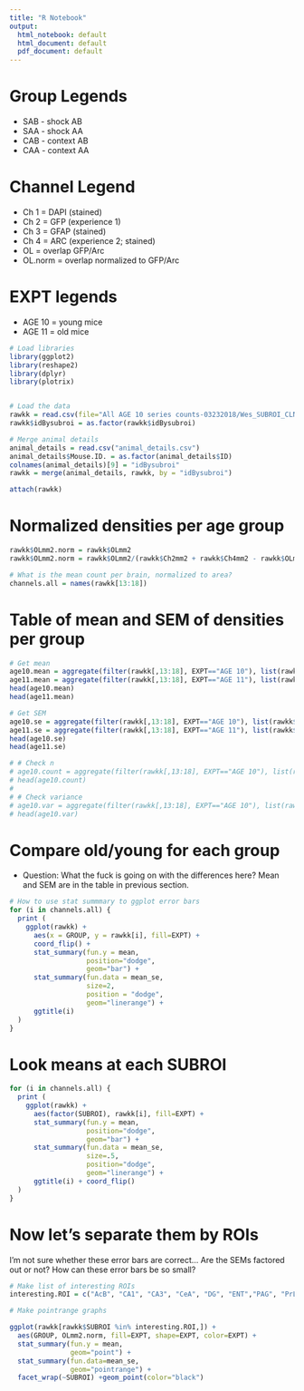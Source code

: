 ```yaml
---
title: "R Notebook"
output:
  html_notebook: default
  html_document: default
  pdf_document: default
---
```


# Group Legends
- SAB - shock AB
- SAA - shock AA
- CAB - context AB
- CAA - context AA

# Channel Legend
- Ch 1 = DAPI (stained)
- Ch 2 = GFP (experience 1)
- Ch 3 = GFAP (stained)
- Ch 4 = ARC (experience 2; stained)
- OL = overlap GFP/Arc
- OL.norm = overlap normalized to GFP/Arc

# EXPT legends
- AGE 10 = young mice
- AGE 11 = old mice

```r
# Load libraries
library(ggplot2)
library(reshape2)
library(dplyr)
library(plotrix)


# Load the data
rawkk = read.csv(file="All AGE 10 series counts-03232018/Wes_SUBROI_CLN_STACKED.csv", header=TRUE, sep=",")
rawkk$idBysubroi = as.factor(rawkk$idBysubroi)

# Merge animal details
animal_details = read.csv("animal_details.csv")
animal_details$Mouse.ID. = as.factor(animal_details$ID)
colnames(animal_details)[9] = "idBysubroi"
rawkk = merge(animal_details, rawkk, by = "idBysubroi")

attach(rawkk)


```


# Normalized densities per age group
```r

rawkk$OLmm2.norm = rawkk$OLmm2
rawkk$OLmm2.norm = rawkk$OLmm2/(rawkk$Ch2mm2 + rawkk$Ch4mm2 - rawkk$OLmm2)

# What is the mean count per brain, normalized to area?
channels.all = names(rawkk[13:18])


```

# Table of mean and SEM of densities per group
```r
# Get mean
age10.mean = aggregate(filter(rawkk[,13:18], EXPT=="AGE 10"), list(rawkk$GROUP[rawkk$EXPT=="AGE 10"]), mean)
age11.mean = aggregate(filter(rawkk[,13:18], EXPT=="AGE 11"), list(rawkk$GROUP[rawkk$EXPT=="AGE 11"]), mean)
head(age10.mean)
head(age11.mean)

# Get SEM
age10.se = aggregate(filter(rawkk[,13:18], EXPT=="AGE 10"), list(rawkk$GROUP[rawkk$EXPT=="AGE 10"]), std.error)
age11.se = aggregate(filter(rawkk[,13:18], EXPT=="AGE 11"), list(rawkk$GROUP[rawkk$EXPT=="AGE 11"]), std.error)
head(age10.se)
head(age11.se)

# # Check n
# age10.count = aggregate(filter(rawkk[,13:18], EXPT=="AGE 10"), list(rawkk$GROUP[rawkk$EXPT=="AGE 10"]), count)
# head(age10.count)
# 
# # Check variance
# age10.var = aggregate(filter(rawkk[,13:18], EXPT=="AGE 10"), list(rawkk$GROUP[rawkk$EXPT=="AGE 10"]), var)
# head(age10.var)


```



# Compare old/young for each group
- Question: What the fuck is going on with the differences here? Mean and SEM are in the table in previous section. 
```r
# How to use stat summmary to ggplot error bars
for (i in channels.all) {
  print (
    ggplot(rawkk) + 
      aes(x = GROUP, y = rawkk[i], fill=EXPT) +
      coord_flip() + 
      stat_summary(fun.y = mean, 
                   position="dodge",
                   geom="bar") +
      stat_summary(fun.data = mean_se, 
                   size=2,
                   position = "dodge",
                   geom="linerange") +
      ggtitle(i)
  )
}
```



# Look means at each SUBROI
```r
for (i in channels.all) {
  print (
    ggplot(rawkk) +
      aes(factor(SUBROI), rawkk[i], fill=EXPT) + 
      stat_summary(fun.y = mean, 
                   position="dodge",
                   geom="bar") +
      stat_summary(fun.data = mean_se, 
                   size=.5,
                   position="dodge",
                   geom="linerange") +
      ggtitle(i) + coord_flip() 
  )
}

```


# Now let's separate them by ROIs
I'm not sure whether these error bars are correct... Are the SEMs factored out or not? How can these error bars be so small?
```r

# Make list of interesting ROIs
interesting.ROI = c("AcB", "CA1", "CA3", "CeA", "DG", "ENT","PAG", "PrL", "RSCla", "LA", "LAT")

# Make pointrange graphs 

ggplot(rawkk[rawkk$SUBROI %in% interesting.ROI,]) +
  aes(GROUP, OLmm2.norm, fill=EXPT, shape=EXPT, color=EXPT) +
  stat_summary(fun.y = mean, 
               geom="point") +
  stat_summary(fun.data=mean_se, 
               geom="pointrange") +
  facet_wrap(~SUBROI) +geom_point(color="black")



```

